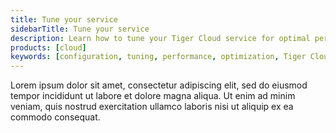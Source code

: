 ```yaml
---
title: Tune your service
sidebarTitle: Tune your service
description: Learn how to tune your Tiger Cloud service for optimal performance
products: [cloud]
keywords: [configuration, tuning, performance, optimization, Tiger Cloud]
---
```


Lorem ipsum dolor sit amet, consectetur adipiscing elit, sed do eiusmod tempor incididunt ut labore et dolore magna aliqua. Ut enim ad minim veniam, quis nostrud exercitation ullamco laboris nisi ut aliquip ex ea commodo consequat.